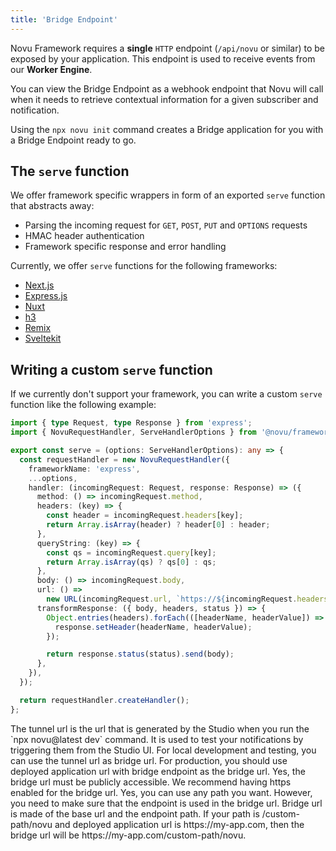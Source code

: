 ```yaml
---
title: 'Bridge Endpoint'
---
```



Novu Framework requires a **single** `HTTP` endpoint (`/api/novu` or similar) to be exposed by your application. This endpoint is used to receive events from our **Worker Engine**.

You can view the Bridge Endpoint as a webhook endpoint that Novu will call when it needs to retrieve contextual information for a given subscriber and notification.

Using the `npx novu init` command creates a Bridge application for you with a Bridge Endpoint ready to go.

## The `serve` function

We offer framework specific wrappers in form of an exported `serve` function that abstracts away:

- Parsing the incoming request for `GET`, `POST`, `PUT` and `OPTIONS` requests
- HMAC header authentication
- Framework specific response and error handling

Currently, we offer `serve` functions for the following frameworks:

- [Next.js](/framework/quickstart/nextjs)
- [Express.js](/framework/quickstart/express)
- [Nuxt](/framework/quickstart/nuxt)
- [h3](/framework/quickstart/h3)
- [Remix](/framework/quickstart/remix)
- [Sveltekit](/framework/quickstart/svelte)

## Writing a custom `serve` function

If we currently don't support your framework, you can write a custom `serve` function like the following example:

```ts
import { type Request, type Response } from 'express';
import { NovuRequestHandler, ServeHandlerOptions } from '@novu/framework';

export const serve = (options: ServeHandlerOptions): any => {
  const requestHandler = new NovuRequestHandler({
    frameworkName: 'express',
    ...options,
    handler: (incomingRequest: Request, response: Response) => ({
      method: () => incomingRequest.method,
      headers: (key) => {
        const header = incomingRequest.headers[key];
        return Array.isArray(header) ? header[0] : header;
      },
      queryString: (key) => {
        const qs = incomingRequest.query[key];
        return Array.isArray(qs) ? qs[0] : qs;
      },
      body: () => incomingRequest.body,
      url: () =>
        new URL(incomingRequest.url, `https://${incomingRequest.headers.get('host') || ''}`),
      transformResponse: ({ body, headers, status }) => {
        Object.entries(headers).forEach(([headerName, headerValue]) => {
          response.setHeader(headerName, headerValue);
        });

        return response.status(status).send(body);
      },
    }),
  });

  return requestHandler.createHandler();
};
```

<Accordions>
  <Accordion title="What is the difference between tunnel url and bridge url?">
    The tunnel url is the url that is generated by the Studio when you run the `npx novu@latest dev` command. It is used to test your notifications by triggering them from the Studio UI. For local development and testing, you can use the tunnel url as bridge url. For production, you should use deployed application url with bridge endpoint as the bridge url.
  </Accordion>
  
  <Accordion title="Is it necessary to have bridge url publicly accessible?">
    Yes, the bridge url must be publicly accessible. We recommend having https enabled for the bridge url.
  </Accordion>

  <Accordion title="Can endpoint other than /api/novu be used?">
    Yes, you can use any path you want. However, you need to make sure that the endpoint is used in the bridge url. Bridge url is made of the base url and the endpoint path. If your path is /custom-path/novu and deployed application url is https://my-app.com, then the bridge url will be https://my-app.com/custom-path/novu.
  </Accordion>
</Accordions>
